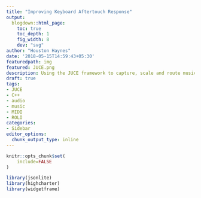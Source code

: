 ```yaml
---
title: "Improving Keyboard Aftertouch Response"
output:
  blogdown::html_page:
    toc: true
    toc_depth: 1
    fig_width: 8
    dev: "svg"
author: "Houston Haynes"
date: '2018-05-15T14:59:43+05:30'
featuredpath: img
featured: JUCE.png
description: Using the JUCE framework to capture, scale and route music performance data
draft: true
tags:
- JUCE
- C++
- audio
- music
- MIDI
- ROLI
categories: 
- Sidebar
editor_options: 
  chunk_output_type: inline
---
```

```r
knitr::opts_chunk$set(
	include=FALSE
)

library(jsonlite)
library(highcharter)
library(widgetframe)
```

